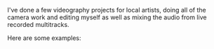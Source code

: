 

<div className='scale-90 not-prose'>
    <BigHeading text='Videography'/>
</div>

I've done a few videography projects for local artists, doing all of the camera work and editing myself as well as mixing the audio from live recorded multitracks.

Here are some examples: 

<MyYouTubeEmbed link='https://www.youtube.com/embed/ouwsVN8I4Qc?si=wftvBuxGo6R2AACD' />
<MyYouTubeEmbed link='https://www.youtube.com/embed/5noQC8zU5kc?si=f3_ea5njrEDIG4xR'/>
<MyYouTubeEmbed link='https://www.youtube.com/embed/ANXi4wGE4GI?si=XwKv8hfFq2Wg2bf-'/>